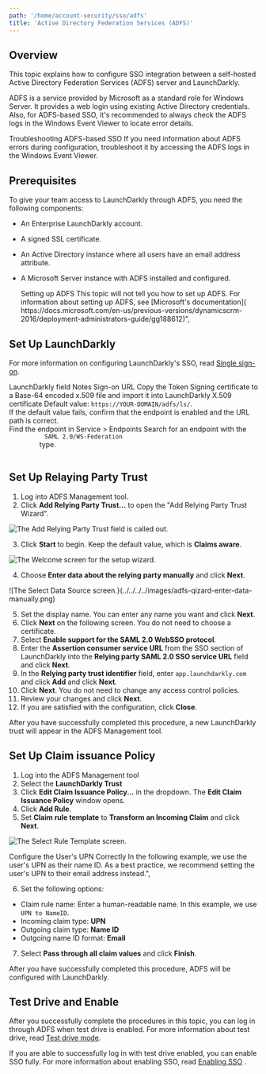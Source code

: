```yaml
---
path: '/home/account-security/sso/adfs'
title: 'Active Directory Federation Services (ADFS)'
---
```


## Overview

This topic explains how to configure SSO integration between a self-hosted Active Directory Federation Services (ADFS) server and LaunchDarkly.

ADFS is a service provided by Microsoft as a standard role for Windows Server. It provides a web login using existing Active Directory credentials. Also, for ADFS-based SSO, it's recommended to always check the ADFS logs in the Windows Event Viewer to locate error details.

<Callout intent="info">
  <CalloutTitle>Troubleshooting ADFS-based SSO</CalloutTitle>
  <CalloutDescription>
    If you need information about ADFS errors during configuration, troubleshoot it by accessing the ADFS logs in the
    Windows Event Viewer.
  </CalloutDescription>
</Callout>

## Prerequisites

To give your team access to LaunchDarkly through ADFS, you need the following components:

- An Enterprise LaunchDarkly account.
- A signed SSL certificate.
- An Active Directory instance where all users have an email address attribute.
- A Microsoft Server instance with ADFS installed and configured.

  <Callout intent="alert">
    <CalloutTitle>Setting up ADFS</CalloutTitle>
    <CalloutDescription>
      This topic will not tell you how to set up ADFS. For information about setting up ADFS, see [Microsoft's
      documentation](
      https://docs.microsoft.com/en-us/previous-versions/dynamicscrm-2016/deployment-administrators-guide/gg188612)",
    </CalloutDescription>
  </Callout>

## Set Up LaunchDarkly

For more information on configuring LaunchDarkly's SSO, read [Single sign-on](/home/account-security/sso).

<Table>
  <TableHeader>
    <TableHeadCell>LaunchDarkly field</TableHeadCell>
    <TableHeadCell>Notes</TableHeadCell>
  </TableHeader>
  <TableBody>
    <TableRow>
      <TableCell>Sign-on URL</TableCell>
      <TableCell>
        Copy the Token Signing certificate to a Base-64 encoded x.509 file and import it into LaunchDarkly
      </TableCell>
    </TableRow>
    <TableRow>
      <TableCell>X.509 certificate</TableCell>
      <TableCell>
        Default value: <code>https://YOUR-DOMAIN/adfs/ls/</code>. <br />
        If the default value fails, confirm that the endpoint is enabled and the URL path is correct.
        <br />
        Find the endpoint in Service > Endpoints Search for an endpoint with the <code>
          SAML 2.0/WS-Federation
        </code> type.
      </TableCell>
    </TableRow>
  </TableBody>
</Table>

## Set Up Relaying Party Trust

1. Log into ADFS Management tool.
2. Click **Add Relying Party Trust...** to open the "Add Relying Party Trust Wizard".

![The Add Relying Party Trust field is called out.](../../../../images/adfs-add-party-trust.png)

3. Click **Start** to begin. Keep the default value, which is **Claims aware**.

![The Welcome screen for the setup wizard.](../../../../images/adfs-wizard-claims-aware.png)

4. Choose **Enter data about the relying party manually** and click **Next**.

![The Select Data Source screen.}(../../../../images/adfs-qizard-enter-data-manually.png)

5. Set the display name. You can enter any name you want and click **Next**.
6. Click **Next** on the following screen. You do not need to choose a certificate.
7. Select **Enable support for the SAML 2.0 WebSSO protocol**.
8. Enter the **Assertion consumer service URL** from the SSO section of LaunchDarkly into the **Relying party SAML 2.0 SSO service URL** field and click **Next**.
9. In the **Relying party trust identifier** field, enter `app.launchdarkly.com` and click **Add** and click **Next**.
10. Click **Next**. You do not need to change any access control policies.
11. Review your changes and click **Next**.
12. If you are satisfied with the configuration, click **Close**.

After you have successfully completed this procedure, a new LaunchDarkly trust will appear in the ADFS Management tool.

## Set Up Claim issuance Policy

1. Log into the ADFS Management tool
2. Select the **LaunchDarkly Trust**
3. Click **Edit Claim Issuance Policy...** in the dropdown. The **Edit Claim Issuance Policy** window opens.
4. Click **Add Rule**.
5. Set **Claim rule template** to **Transform an Incoming Claim** and click **Next**.

![The Select Rule Template screen.]()

<Callout intent="alert">
  <CalloutTitle>Configure the User's UPN Correctly</CalloutTitle>
  <CalloutDescription>
    In the following example, we use the user's UPN as their name ID. As a best practice, we recommend setting the
    user's UPN to their email address instead.",
  </CalloutDescription>
</Callout>

6. Set the following options:

- Claim rule name: Enter a human-readable name. In this example, we use `UPN to NameID`.
- Incoming claim type: **UPN**
- Outgoing claim type: **Name ID**
- Outgoing name ID format: **Email**

7. Select **Pass through all claim values** and click **Finish**.

After you have successfully completed this procedure, ADFS will be configured with LaunchDarkly.

## Test Drive and Enable

After you successfully complete the procedures in this topic, you can log in through ADFS when test drive is enabled. For more information about test drive, read [Test drive mode](/home/account-security/sso#test-drive-mode).

If you are able to successfully log in with test drive enabled, you can enable SSO fully. For more information about enabling SSO, read [Enabling SSO](/home/account-security/sso#enabling-sso) .
